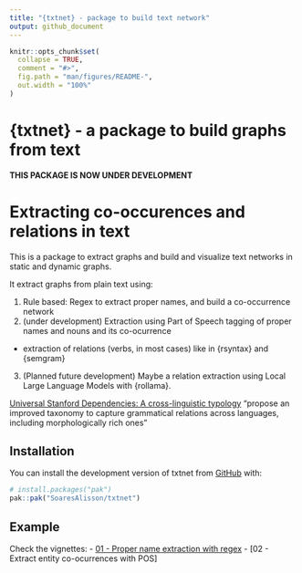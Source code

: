 ```yaml
---
title: "{txtnet} - package to build text network"
output: github_document
---
```


<!-- README.md is generated from README.Rmd. Please edit that file -->

```r
knitr::opts_chunk$set(
  collapse = TRUE,
  comment = "#>",
  fig.path = "man/figures/README-",
  out.width = "100%"
)
```


# {txtnet} -  a package to build graphs from text
<!-- badges: start -->
<!-- badges: end -->

**THIS PACKAGE IS NOW UNDER DEVELOPMENT**

# Extracting co-occurences and relations in text

This is a package to extract graphs and build  and visualize text networks in static and dynamic graphs.

It extract graphs from plain text using:

1) Rule based: Regex to extract proper names, and build a co-occurrence network
2) (under development) Extraction using Part of Speech tagging of proper names and nouns and its co-ocurrence
  - extraction of relations (verbs, in most cases) like in {rsyntax} and {semgram}
3) (Planned future development) Maybe a relation extraction using Local Large Language Models with {rollama}.

[Universal Stanford Dependencies: A cross-linguistic typology](https://nlp.stanford.edu/pubs/USD_LREC14_paper_camera_ready.pdf)
"propose an improved taxonomy to capture grammatical relations across languages, including morphologically rich ones"



## Installation

You can install the development version of txtnet from [GitHub](https://github.com/) with:

``` r
# install.packages("pak")
pak::pak("SoaresAlisson/txtnet")
```

## Example

Check the vignettes:
- [01 - Proper name extraction with regex](https://htmlpreview.github.io/?https://raw.githubusercontent.com/SoaresAlisson/txtnet/refs/heads/master/vignettes/entities_and_relation_extraction.html)
- [02 - Extract entity co-ocurrences with POS]
